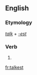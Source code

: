 ==English==

===Etymology===
''[[talk]]'' + ''[[-est]]''

===Verb===
{{head|en|verb form}}

# {{en-archaic second-person singular of|talk|lang=en}}

[[fr:talkest]]